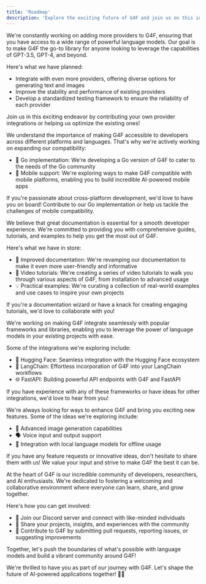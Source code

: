 ```yaml
---
title: 'Roadmap'
description: 'Explore the exciting future of G4F and join us on this incredible journey!'
---
```


<Steps titleSize="h3">
<Step title="🚀 Expanding Provider Support">
We're constantly working on adding more providers to G4F, ensuring that you have access to a wide range of powerful language models. Our goal is to make G4F the go-to library for anyone looking to leverage the capabilities of GPT-3.5, GPT-4, and beyond.

Here's what we have planned:
- Integrate with even more providers, offering diverse options for generating text and images
- Improve the stability and performance of existing providers
- Develop a standardized testing framework to ensure the reliability of each provider

Join us in this exciting endeavor by contributing your own provider integrations or helping us optimize the existing ones!
</Step>

<Step title="🌐 Cross-Platform Compatibility">
We understand the importance of making G4F accessible to developers across different platforms and languages. That's why we're actively working on expanding our compatibility:

- 🐹 Go implementation: We're developing a Go version of G4F to cater to the needs of the Go community
- 📱 Mobile support: We're exploring ways to make G4F compatible with mobile platforms, enabling you to build incredible AI-powered mobile apps

If you're passionate about cross-platform development, we'd love to have you on board! Contribute to our Go implementation or help us tackle the challenges of mobile compatibility.
</Step>

<Step title="📚 Enhanced Documentation and Tutorials">
We believe that great documentation is essential for a smooth developer experience. We're committed to providing you with comprehensive guides, tutorials, and examples to help you get the most out of G4F.

Here's what we have in store:
- 📝 Improved documentation: We're revamping our documentation to make it even more user-friendly and informative
- 🎥 Video tutorials: We're creating a series of video tutorials to walk you through various aspects of G4F, from installation to advanced usage
- 💡 Practical examples: We're curating a collection of real-world examples and use cases to inspire your own projects

If you're a documentation wizard or have a knack for creating engaging tutorials, we'd love to collaborate with you!
</Step>

<Step title="🧩 Seamless Integration with Popular Frameworks">
We're working on making G4F integrate seamlessly with popular frameworks and libraries, enabling you to leverage the power of language models in your existing projects with ease.

Some of the integrations we're exploring include:
- 🤗 Hugging Face: Seamless integration with the Hugging Face ecosystem
- 🦜 LangChain: Effortless incorporation of G4F into your LangChain workflows
- 🌐 FastAPI: Building powerful API endpoints with G4F and FastAPI

If you have experience with any of these frameworks or have ideas for other integrations, we'd love to hear from you!
</Step>

<Step title="🌟 Exciting New Features">
We're always looking for ways to enhance G4F and bring you exciting new features. Some of the ideas we're exploring include:

- 🎨 Advanced image generation capabilities
- 🗣️ Voice input and output support
- 🧠 Integration with local language models for offline usage

If you have any feature requests or innovative ideas, don't hesitate to share them with us! We value your input and strive to make G4F the best it can be.
</Step>

<Step title="🤝 Growing Our Community">
At the heart of G4F is our incredible community of developers, researchers, and AI enthusiasts. We're dedicated to fostering a welcoming and collaborative environment where everyone can learn, share, and grow together.

Here's how you can get involved:
- 💬 Join our Discord server and connect with like-minded individuals
- 📢 Share your projects, insights, and experiences with the community
- 🙌 Contribute to G4F by submitting pull requests, reporting issues, or suggesting improvements

Together, let's push the boundaries of what's possible with language models and build a vibrant community around G4F!
</Step>
</Steps>

We're thrilled to have you as part of our journey with G4F. Let's shape the future of AI-powered applications together! 🚀✨